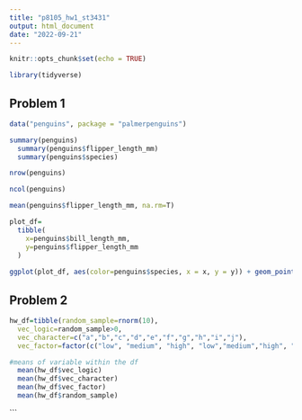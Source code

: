 ```yaml
---
title: "p8105_hw1_st3431"
output: html_document
date: "2022-09-21"
---
```


```r
knitr::opts_chunk$set(echo = TRUE)
```

```r
library(tidyverse)
```

## Problem 1

```r
data("penguins", package = "palmerpenguins")

summary(penguins)
  summary(penguins$flipper_length_mm)
  summary(penguins$species)

nrow(penguins)

ncol(penguins)

mean(penguins$flipper_length_mm, na.rm=T)

```

```r
plot_df=
  tibble(
    x=penguins$bill_length_mm,
    y=penguins$flipper_length_mm
  )
  
ggplot(plot_df, aes(color=penguins$species, x = x, y = y)) + geom_point()
```

## Problem 2

```r
hw_df=tibble(random_sample=rnorm(10), 
  vec_logic=random_sample>0, 
  vec_character=c("a","b","c","d","e","f","g","h","i","j"), 
  vec_factor=factor(c("low", "medium", "high", "low","medium","high", "low","medium","high","low")) )

#means of variable within the df
  mean(hw_df$vec_logic)
  mean(hw_df$vec_character)
  mean(hw_df$vec_factor)
  mean(hw_df$random_sample)
```

```


